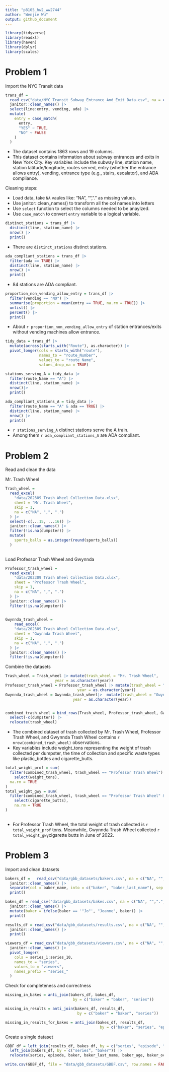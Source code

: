 ```yaml
---
title: "p8105_hw2_ww2744"
author: "Wenjie Wu"
output: github_document
---
```


```r
library(tidyverse)
library(readxl)
library(haven)
library(dplyr)
library(scales)
```

# Problem 1 

Import the NYC Transit data

```r
trans_df = 
  read_csv("data/NYC_Transit_Subway_Entrance_And_Exit_Data.csv", na = c("NA", "",".")) |>
  janitor::clean_names() |>
  select(line:entry, vending, ada) |>
  mutate(
    entry = case_match(
      entry,
      "YES" ~ TRUE,
      "NO" ~ FALSE
    )
  )
```

- The dataset contains 1863 rows and 19 columns.
- This dataset contains information about subway entrances and exits in New York City. Key variables include the subway line, station name, station latitude/longitude, routes served, entry (whether the entrance allows entry), vending, entrance type (e.g., stairs, escalator), and ADA compliance.

Cleaning steps:

- Load data, take `NA` vaules like: "NA", "", "." as missing values.
- Use janitor::clean_names() to transform all the col names into letters
- Use `select` function to select the columns needed to be anaylzed.
- Use `case_match` to convert `entry` variable to a logical variable.

```r
distinct_stations = trans_df |>
  distinct(line, station_name) |>
  nrow() |>
  print()
```

- There are `distinct_stations` distinct stations.

```r
ada_compliant_stations = trans_df |>
  filter(ada == TRUE) |>
  distinct(line, station_name) |>
  nrow() |>
  print()
```

- 84 stations are ADA compliant.

```r
proportion_non_vending_allow_entry = trans_df |>
  filter(vending == "NO") |>
  summarise(proportion = mean(entry == TRUE, na.rm = TRUE)) |>
  unlist() |>
  percent() |>
  print()
```
- About `r proportion_non_vending_allow_entry` of station entrances/exits without vending machines allow entrance.

```r
tidy_data = trans_df |>
  mutate(across(starts_with("Route"), as.character)) |>
  pivot_longer(cols = starts_with("route"), 
               names_to = "route_Number", 
               values_to = "route_Name", 
               values_drop_na = TRUE)

stations_serving_A = tidy_data |>
  filter(route_Name == "A") |>
  distinct(line, station_name) |>
  nrow()|>
  print()

ada_compliant_stations_A = tidy_data |>
  filter(route_Name == "A" & ada == TRUE) |>
  distinct(line, station_name) |>
  nrow() |>
  print()
```

- `r stations_serving_A` distinct stations serve the A train.
- Among them `r ada_compliant_stations_A` are ADA compliant.


# Problem 2

Read and clean the data

Mr. Trash Wheel

```r
Trash_wheel = 
  read_excel(
    "data/202309 Trash Wheel Collection Data.xlsx", 
    sheet = "Mr. Trash Wheel",
    skip = 1,
    na = c("NA", ",", ".")
  ) |>
  select(-c(...15, ...16)) |>
  janitor::clean_names() |>
  filter(!is.na(dumpster)) |>
  mutate(
    sports_balls = as.integer(round(sports_balls))
  )
  
```

 Load Professor Trash Wheel and Gwynnda

```r
Professor_trash_wheel = 
  read_excel(
    "data/202309 Trash Wheel Collection Data.xlsx", 
    sheet = "Professor Trash Wheel",
    skip = 1,
    na = c("NA", ",", ".")
  ) |>
  janitor::clean_names() |>
  filter(!is.na(dumpster))
  

Gwynnda_trash_wheel = 
    read_excel(
    "data/202309 Trash Wheel Collection Data.xlsx", 
    sheet = "Gwynnda Trash Wheel",
    skip = 1,
    na = c("NA", ",", ".")
  ) |>
  janitor::clean_names() |>
  filter(!is.na(dumpster))


```

Combine the datasets

```r
Trash_wheel = Trash_wheel |> mutate(trash_wheel = "Mr. Trash Wheel",
                      year = as.character(year))
Professor_trash_wheel = Professor_trash_wheel |> mutate(trash_wheel = "Professor Trash Wheel",
                                year = as.character(year))
Gwynnda_trash_wheel = Gwynnda_trash_wheel|>  mutate(trash_wheel = "Gwynnda Trash Wheel",
                              year = as.character(year))


combined_trash_wheel = bind_rows(Trash_wheel, Professor_trash_wheel, Gwynnda_trash_wheel) |>
  select(-c(dumpster)) |>
  relocate(trash_wheel)
```

- The combined dataset of trash collected by Mr. Trash Wheel, Professor Trash Wheel, and Gwynnda Trash Wheel contains `r nrow(combined_trash_wheel)` observations. 
- Key variables include weight_tons representing the weight of trash collected per dumpster, the time of collection and specific waste types like plastic_bottles and cigarette_butts. 

```r
total_weight_prof = sum(
  filter(combined_trash_wheel, trash_wheel == "Professor Trash Wheel") |>
    select(weight_tons),
  na.rm = TRUE
)
total_weight_gwy = sum(
  filter(combined_trash_wheel, trash_wheel == "Professor Trash Wheel" & month == "June" & year == "2022" ) |>
    select(cigarette_butts), 
    na.rm = TRUE
)
  
```

-  For Professor Trash Wheel, the total weight of trash collected is `r total_weight_prof` tons. Meanwhile, Gwynnda Trash Wheel collected `r total_weight_gwy`cigarette butts in June of 2022.


# Problem 3

Import and clean datasets


```r
bakers_df =   read_csv("data/gbb_datasets/bakers.csv", na = c("NA", "",".")) |>
  janitor::clean_names() |>
  separate(col = baker_name, into = c("baker", "baker_last_name"), sep = " ") |>
  print()

bakes_df = read_csv("data/gbb_datasets/bakes.csv", na = c("NA", "",".", "N/A")) |>
  janitor::clean_names() |>
  mutate(baker = ifelse(baker == '"Jo"', "Joanne", baker)) |>
  print()

results_df = read_csv("data/gbb_datasets/results.csv", na = c("NA", "","."), skip = 2) |>
  janitor::clean_names() |>
  print()

viewers_df = read_csv("data/gbb_datasets/viewers.csv", na = c("NA", "",".")) |>
  janitor::clean_names() |>
  pivot_longer(
    cols = series_1:series_10,
    names_to = "series",
    values_to = "viewers",
    names_prefix = "series_"
  )
```


Check for completeness and correctness


```r
missing_in_bakes = anti_join(bakers_df, bakes_df, 
                              by = c("baker" = "baker", "series"))

missing_in_results = anti_join(bakers_df, results_df, 
                                by = c("baker" = "baker", "series"))

missing_in_results_for_bakes = anti_join(bakes_df, results_df, 
                                          by = c("baker", "series", "episode"))
```


Create a single dataset


```r
GBBF_df = left_join(results_df, bakes_df, by = c("series", "episode", "baker")) |>
  left_join(bakers_df, by = c("series", "baker")) |>
  relocate(series, episode, baker, baker_last_name, baker_age, baker_occupation, hometown, signature_bake, technical, result, show_stopper)

write.csv(GBBF_df, file = "data/gbb_datasets/GBBF.csv", row.names = FALSE)
```

